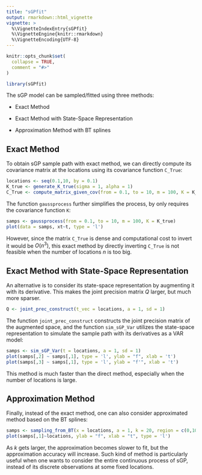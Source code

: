 ```yaml
---
title: "sGPfit"
output: rmarkdown::html_vignette
vignette: >
  %\VignetteIndexEntry{sGPfit}
  %\VignetteEngine{knitr::rmarkdown}
  %\VignetteEncoding{UTF-8}
---
```


```r
knitr::opts_chunk$set(
  collapse = TRUE,
  comment = "#>"
)
```

```r
library(sGPfit)
```


The sGP model can be sampled/fitted using three methods:

- Exact Method

- Exact Method with State-Space Representation

- Approximation Method with BT splines

## Exact Method

To obtain sGP sample path with exact method, we can directly compute its covariance matrix at the locations using its covariance function `C_True`:

```r
locations <- seq(0.1,10, by = 0.1)
K_true <- generate_K_true(sigma = 1, alpha = 1)
C_True <- compute_matrix_given_cov(from = 0.1, to = 10, m = 100, K = K_true)
```

The function `gaussprocess` further simplifies the process, by only requires the covariance function `K`:
```r
samps <- gaussprocess(from = 0.1, to = 10, m = 100, K = K_true)
plot(data = samps, xt~t, type = 'l')
```

However, since the matrix `C_True` is dense and computational cost to invert it would be $O(n^3)$, this exact method by directly inverting `C_True` is not feasible when the number of locations $n$ is too big.


## Exact Method with State-Space Representation

An alternative is to consider its state-space representation by augmenting it with its derivative. This makes the joint precision matrix $Q$ larger, but much more sparser.

```r
Q <- joint_prec_construct(t_vec = locations, a = 1, sd = 1)
```


The function `joint_prec_construct` constructs the joint precision matrix of the augmented space, and the function `sim_sGP_Var` utilizes the state-space representation to simulate the sample path with its derivatives as a VAR model:

```r
samps <- sim_sGP_Var(t = locations, a = 1, sd = 1)
plot(samps[,2] ~ samps[,1], type = 'l', ylab = "f", xlab = 't')
plot(samps[,3] ~ samps[,1], type = 'l', ylab = "f'", xlab = 't')
```


This method is much faster than the direct method, especially when the number of locations is large.



## Approximation Method

Finally, instead of the exact method, one can also consider approximated method based on the BT splines:

```r
samps <- sampling_from_BT(x = locations, a = 1, k = 20, region = c(0,10), n = 1)
plot(samps[,1]~locations, ylab = "f", xlab = "t", type = 'l')
```

As $k$ gets larger, the approximation becomes slower to fit, but the approximation accuracy will increase. Such kind of method is particularly useful when one wants to consider the entire continuous process of sGP, instead of its discrete observations at some fixed locations.

